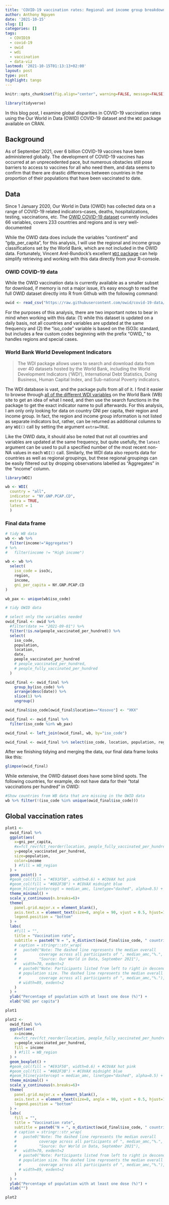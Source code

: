 ```yaml
---
title: 'COVID-19 vaccination rates: Regional and income group breakdowns'
author: Anthony Nguyen
date: '2021-10-15'
slug: []
categories: []
tags:
  - COVID19
  - covid-19
  - owid
  - wdi
  - vaccination
  - data-viz
lastmod: '2021-10-15T01:13:13+02:00'
layout: post
type: post
highlight: tango
---
```


```r
knitr::opts_chunk$set(fig.align="center", warning=FALSE, message=FALSE)
```  

```r
library(tidyverse)

```

In this blog post, I examine global disparities in COVID-19 vaccination rates using
the Our World in Data (OWID) COVID-19 dataset and the `WDI` package available on CRAN.


## Background 

As of September 2021, over 6 billion COVID-19 vaccines have been administered globally. The development of COVID-19 vaccines has occurred at an unprecedented pace, but numerous obstacles still pose barriers to access to vaccines for all who need them, and data seems to confirm that there are drastic differences between countries in the proportion of their populations that have been vaccinated to date.




## Data

Since 1 January 2020, Our World in Data (OWID) has collected data on a range of COVID-19 related indicators--cases, deaths, hospitalizations, testing, vaccinations, etc. The [OWID COVID-19 dataset](https://github.com/owid/covid-19-data/tree/master/public/data) currently includes 66 variables, covers 233 countries and regions and is very well-documented

While the OWID data does include the variables "continent" and "gdp_per_capita", for this analysis, 
I will use the regional and income group classifications set by the World Bank, which are not included in the OWID data. Fortunately, Vincent Arel-Bundock's excellent [`WDI` package](https://cran.r-project.org/web/packages/WDI/index.html) can help simplify retrieving and working with this data directly from your R-console.

### OWID COVID-19 data

While the OWID vaccination data is currently available as a smaller subset for download, if memory is not a major issue, it's easy enough to read the full OWID dataset directly into R from Github with the following command:

```r
owid <- read_csv("https://raw.githubusercontent.com/owid/covid-19-data/master/public/data/owid-covid-data.csv")
```

For the purposes of this analysis, there are two important notes to bear in mind when working with this data: (1) while this dataset is updated on a daily basis, not all countries and variables are updated at the same frequency and (2) the "iso_code" variable is based on the ISO3c standard, but includes a few custom codes beginning with the prefix "OWID_" to handles regions and special cases.  
  
### World Bank World Development Indicators  
  
>The WDI package allows users to search and download data from over 40 datasets hosted by the World Bank, including the World Development Indicators ('WDI'), International Debt Statistics, Doing Business, Human Capital Index, and Sub-national Poverty indicators. 

The WDI database is vast, and the package pulls from all of it. I find it easier to browse through [all of the different WDI variables](https://data.worldbank.org/indicator?tab=all) on the World Bank (WB) site to get an idea of what I need, and then use the search functions in the package to get the exact indicator name to pull afterwards. For this analysis, I am only only looking for data on country GNI per capita, their region and income group. In fact, the region and income group information is not listed as separate indicators but, rather, can be returned as additional columns to any `WDI()` call by setting the argument `extra=TRUE`.    
  
Like the OWID data, it should also be noted that not all countries and variables are updated at the same frequency, but quite usefully, the `latest` argument can be used to pull a specified number of the most recent non-NA values in each `WDI()` call. Similarly, the WDI data also reports data for countries as well as regional groupings, but these regional groupings can be easily filtered out by dropping observations labelled as "Aggregates" in the "income" column.
   
```r
library(WDI)

wb <- WDI(
  country = "all", 
  indicator = "NY.GNP.PCAP.CD",
  extra = TRUE, 
  latest = 1
  )
```

### Final data frame
```r

# tidy WB data
wb <- wb %>% 
  filter(income!="Aggregates") 
# %>% 
#   filter(income != "High income")

wb <- wb %>% 
  select(
    iso_code = iso3c, 
    region,
    income,
    gni_per_capita = NY.GNP.PCAP.CD
)

wb_pax <- unique(wb$iso_code)
```

```r
# tidy OWID data

# select only the variables needed 
owid_final <- owid %>% 
  #filter(date >= "2021-09-01") %>% 
  filter(!is.na(people_vaccinated_per_hundred)) %>% 
  select(
    iso_code,
    population, 
    location,
    date,
    people_vaccinated_per_hundred
    # people_vaccinated_per_hundred,
    # people_fully_vaccinated_per_hundred
  )

owid_final <- owid_final %>% 
    group_by(iso_code) %>% 
    arrange(desc(date)) %>%
    slice(1) %>% 
    ungroup()

owid_final$iso_code[owid_final$location=="Kosovo"] <- "XKX"

owid_final <- owid_final %>% 
  filter(iso_code %in% wb_pax)

owid_final <- left_join(owid_final, wb, by="iso_code")

owid_final <- owid_final %>% select(iso_code, location, population, region, income, gni_per_capita, people_vaccinated_per_hundred)
```
  
After we finishing tidying and merging the data, our final data frame looks like this:
```r
glimpse(owid_final)
```

While extensive, the OWID dataset does have some blind spots. The following countries, for example, do not have data for their "total vaccinations per hundred" in OWID:
```r
#Show countries from WB data that are missing in the OWID data
wb %>% filter(!(iso_code %in% unique(owid_final$iso_code))) 
```
  
## Global vaccination rates

```r
plot1 <- 
  owid_final %>% 
  ggplot(aes(
    x=gni_per_capita, 
    #x=fct_rev(fct_reorder(location, people_fully_vaccinated_per_hundred)), 
    y=people_vaccinated_per_hundred,
    size=population,
    color=income
    ) #fill = WB_region
  ) + 
  geom_point() +
  #geom_col(fill = "#E91F50", width=0.6) + #COVAX hot pink
  #geom_col(fill = "#082F3B") + #COVAX midnight blue
  #geom_hline(yintercept = median_amc, linetype="dashed", alpha=0.5) +
  theme_minimal() +
  scale_y_continuous(n.breaks=6)+
  theme(
    panel.grid.major.x = element_blank(),
    axis.text.x = element_text(size=8, angle = 90, vjust = 0.5, hjust=1),
    legend.position = "bottom"
  ) +
  labs(
    #fill = "",
    title = "Vaccination rate",
    subtitle = paste0("N = ", n_distinct(owid_final$iso_code, " countries")
    # caption = stringr::str_wrap(
    #   paste0("Note: The dashed line represents the median overall
    #          coverage across all participants of ", median_amc,"%.",
    #          "Source: Our World in Data, September 2021"),
    #   width=70, exdent=2
      # paste0("Note: Participants listed from left to right in descending order of
      # population size. The dashed line represents the median overall
      #        coverage across all participants of ", median_amc,"%."),
      # width=89, exdent=2
    )
  ) +
  ylab("Percentage of population with at least one dose (%)") +
  xlab("GNI per capita") 

plot1
```
  
```r
plot2 <- 
  owid_final %>% 
  ggplot(aes(
    x=income, 
    #x=fct_rev(fct_reorder(location, people_fully_vaccinated_per_hundred)), 
    y=people_vaccinated_per_hundred,
    fill = income
    ) #fill = WB_region
  ) + 
  geom_boxplot() +
  #geom_col(fill = "#E91F50", width=0.6) + #COVAX hot pink
  #geom_col(fill = "#082F3B") + #COVAX midnight blue
  #geom_hline(yintercept = median_amc, linetype="dashed", alpha=0.5) +
  theme_minimal() +
  scale_y_continuous(n.breaks=6)+
  theme(
    panel.grid.major.x = element_blank(),
    axis.text.x = element_text(size=8, angle = 90, vjust = 0.5, hjust=1),
    legend.position = "bottom"
  ) +
  labs(
    fill = "",
    title = "Vaccination rate",
    subtitle = paste0("N = ", n_distinct(owid_final$iso_code, " countries")
    # caption = stringr::str_wrap(
    #   paste0("Note: The dashed line represents the median overall
    #          coverage across all participants of ", median_amc,"%.",
    #          "Source: Our World in Data, September 2021"),
    #   width=70, exdent=2
      # paste0("Note: Participants listed from left to right in descending order of
      # population size. The dashed line represents the median overall
      #        coverage across all participants of ", median_amc,"%."),
      # width=89, exdent=2
    )
  ) +
  ylab("Percentage of population with at least one dose (%)") +
  xlab("") 

plot2
```

